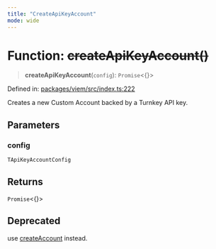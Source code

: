 ```yaml
---
title: "CreateApiKeyAccount"
mode: wide
---
```

  
# Function: ~~createApiKeyAccount()~~

> **createApiKeyAccount**(`config`): `Promise`\<\{\}\>

Defined in: [packages/viem/src/index.ts:222](https://github.com/tkhq/sdk/blob/d88b5e1f9a6cca8e54e61f8a127aa90fcebeaa2e/packages/viem/src/index.ts#L222)

Creates a new Custom Account backed by a Turnkey API key.

## Parameters

### config

`TApiKeyAccountConfig`

## Returns

`Promise`\<\{\}\>

## Deprecated

use [createAccount](../createAccount/readme) instead.
